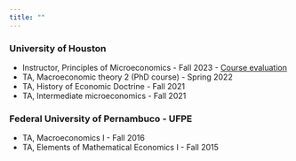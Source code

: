 ```yaml
---
title: ""
---
```


### University of Houston

* Instructor, Principles of Microeconomics - Fall 2023 - [Course evaluation](/documents/2210_14755_Course_Evaluation_Report.pdf)
* TA, Macroeconomic theory 2 (PhD course) - Spring 2022
* TA, History of Economic Doctrine - Fall 2021
* TA, Intermediate microeconomics - Fall 2021

### Federal University of Pernambuco - UFPE

* TA, Macroeconomics I - Fall 2016
* TA, Elements of Mathematical Economics I - Fall 2015
